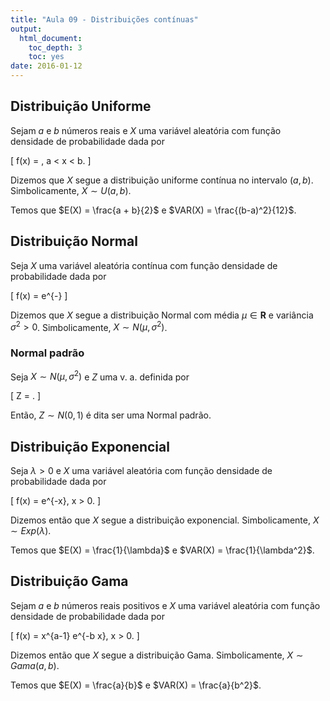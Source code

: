 ```yaml
---
title: "Aula 09 - Distribuições contínuas"
output:
  html_document:
    toc_depth: 3
    toc: yes
date: 2016-01-12
---
```


## Distribuição Uniforme

Sejam $a$ e $b$ números reais e $X$ uma variável aleatória com função densidade de probabilidade dada por

\[
f(x) = \frac{1}{b-a}, \quad a < x < b.
\]

Dizemos que $X$ segue a distribuição uniforme contínua no intervalo $(a,b)$. Simbolicamente, $X \sim U(a,b)$. 

Temos que $E(X) = \frac{a + b}{2}$ e $VAR(X) = \frac{(b-a)^2}{12}$.

## Distribuição Normal

Seja $X$ uma variável aleatória contínua com função densidade de probabilidade dada por

\[
f(x) = \frac{1}{\sqrt{2\pi}\sigma}e^{-\frac{(x - \mu)^2}{2\sigma^2}}
\]

Dizemos que $X$ segue a distribuição Normal com média $\mu \in \mathbf{R}$ e variância $\sigma^2 > 0$. Simbolicamente, $X \sim N(\mu, \sigma^2)$.

### Normal padrão

Seja $X \sim N(\mu, \sigma^2)$ e $Z$ uma v. a. definida por

\[
Z = \frac{X - \mu}{\sigma}.
\]

Então, $Z \sim N(0,1)$ é dita ser uma Normal padrão.

## Distribuição Exponencial

Seja $\lambda > 0$ e $X$ uma variável aleatória com função densidade de probabilidade dada por

\[
f(x) = \lambda e^{-\lambda x}, \quad x > 0.
\]

Dizemos então que $X$ segue a distribuição exponencial. Simbolicamente, $X \sim Exp(\lambda)$. 

Temos que $E(X) = \frac{1}{\lambda}$ e $VAR(X) = \frac{1}{\lambda^2}$.

## Distribuição Gama

Sejam $a$ e $b$ números reais positivos e $X$ uma variável aleatória com função densidade de probabilidade dada por

\[
f(x) = \frac{b^a}{\Gamma (a)} x^{a-1} e^{-b x}, \quad x > 0.
\]

Dizemos então que $X$ segue a distribuição Gama. Simbolicamente, $X \sim Gama(a, b)$. 

Temos que $E(X) = \frac{a}{b}$ e $VAR(X) = \frac{a}{b^2}$.